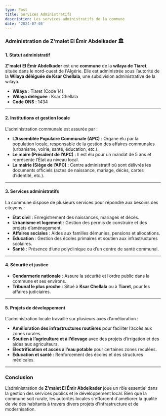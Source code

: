 ```yaml
---
type: Post
title: Services Administratifs
description: Les services administratifs de la commune
date: '2024-07-05'
---
```

### **Administration de Z'malet El Émir Abdelkader** 🏛️

#### **1. Statut administratif**

**Z'malet El Émir Abdelkader** est une **commune** de la **wilaya de Tiaret**, située dans le nord-ouest de l'Algérie. Elle est administrée sous l’autorité de la **Wilaya déléguée de Ksar Chellala**, une subdivision administrative de la wilaya.

*   **Wilaya** : Tiaret (Code 14)
*   **Wilaya déléguée** : Ksar Chellala
*   **Code ONS** : 1434

***

#### **2. Institutions et gestion locale**

L'administration communale est assurée par :

*   **L’Assemblée Populaire Communale (APC)** : Organe élu par la population locale, responsable de la gestion des affaires communales (urbanisme, voirie, santé, éducation, etc.).
*   **Le maire (Président de l’APC)** : Il est élu pour un mandat de 5 ans et représente l’État au niveau local.
*   **La mairie (Siège de l’APC)** : Centre administratif où sont délivrés les documents officiels (actes de naissance, mariage, décès, cartes d’identité, etc.).

***

#### **3. Services administratifs**

La commune dispose de plusieurs services pour répondre aux besoins des citoyens :

*   **État civil** : Enregistrement des naissances, mariages et décès.
*   **Urbanisme et logement** : Gestion des permis de construire et des projets d’aménagement.
*   **Affaires sociales** : Aides aux familles démunies, pensions et allocations.
*   **Éducation** : Gestion des écoles primaires et soutien aux infrastructures scolaires.
*   **Santé** : Présence d’une polyclinique ou d’un centre de santé communal.

***

#### **4. Sécurité et justice**

*   **Gendarmerie nationale** : Assure la sécurité et l’ordre public dans la commune et ses environs.
*   **Tribunal le plus proche** : Situé à **Ksar Chellala** ou à **Tiaret**, pour les affaires judiciaires.

***

#### **5. Projets de développement**

L'administration locale travaille sur plusieurs axes d’amélioration :

*   **Amélioration des infrastructures routières** pour faciliter l’accès aux zones rurales.
*   **Soutien à l’agriculture et à l’élevage** avec des projets d’irrigation et des aides aux agriculteurs.
*   **Électrification et accès à l’eau potable** pour certaines zones reculées.
*   **Éducation et santé** : Renforcement des écoles et des structures médicales.

***

### **Conclusion**

L’administration de **Z'malet El Émir Abdelkader** joue un rôle essentiel dans la gestion des services publics et le développement local. Bien que la commune soit rurale, les autorités locales s'efforcent d'améliorer la qualité de vie des habitants à travers divers projets d'infrastructure et de modernisation.
